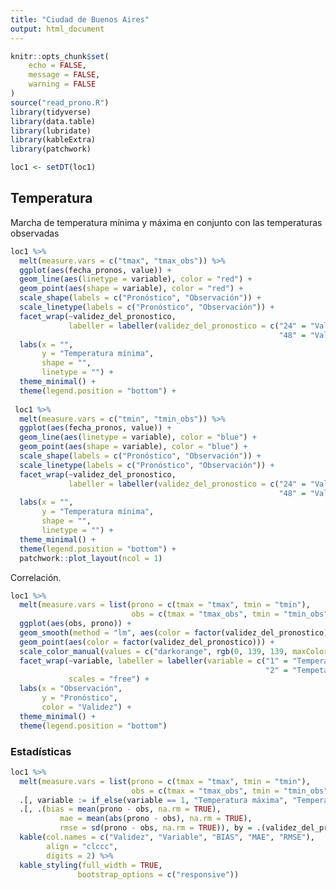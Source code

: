 ```yaml
---
title: "Ciudad de Buenos Aires"
output: html_document
---
```


```r
knitr::opts_chunk$set(
	echo = FALSE,
	message = FALSE,
	warning = FALSE
)
source("read_prono.R")
library(tidyverse)
library(data.table)
library(lubridate)
library(kableExtra)
library(patchwork)

loc1 <- setDT(loc1)
```

## Temperatura

Marcha de temperatura mínima y máxima en conjunto con las temperaturas observadas

```r
loc1 %>% 
  melt(measure.vars = c("tmax", "tmax_obs")) %>% 
  ggplot(aes(fecha_pronos, value)) +
  geom_line(aes(linetype = variable), color = "red") +
  geom_point(aes(shape = variable), color = "red") +
  scale_shape(labels = c("Pronóstico", "Observación")) +
  scale_linetype(labels = c("Pronóstico", "Observación")) +
  facet_wrap(~validez_del_pronostico, 
             labeller = labeller(validez_del_pronostico = c("24" = "Validez 24 hs", 
                                                            "48" = "Validez 48 hs"))) +
  labs(x = "",
       y = "Temperatura mínima",
       shape = "",
       linetype = "") +
  theme_minimal() +
  theme(legend.position = "bottom") +
  
 loc1 %>% 
  melt(measure.vars = c("tmin", "tmin_obs")) %>% 
  ggplot(aes(fecha_pronos, value)) +
  geom_line(aes(linetype = variable), color = "blue") +
  geom_point(aes(shape = variable), color = "blue") +
  scale_shape(labels = c("Pronóstico", "Observación")) +
  scale_linetype(labels = c("Pronóstico", "Observación")) +
  facet_wrap(~validez_del_pronostico, 
             labeller = labeller(validez_del_pronostico = c("24" = "Validez 24 hs", 
                                                            "48" = "Validez 48 hs"))) +
  labs(x = "",
       y = "Temperatura mínima",
       shape = "",
       linetype = "") +
  theme_minimal() +
  theme(legend.position = "bottom") +
  patchwork::plot_layout(ncol = 1) 
```

Correlación.

```r
loc1 %>%
  melt(measure.vars = list(prono = c(tmax = "tmax", tmin = "tmin"), 
                           obs = c(tmax = "tmax_obs", tmin = "tmin_obs"))) %>% 
  ggplot(aes(obs, prono)) +
  geom_smooth(method = "lm", aes(color = factor(validez_del_pronostico))) +
  geom_point(aes(color = factor(validez_del_pronostico))) +
  scale_color_manual(values = c("darkorange", rgb(0, 139, 139, maxColorValue = 255))) +
  facet_wrap(~variable, labeller = labeller(variable = c("1" = "Temperatura máxima",
                                                         "2" = "Tempetatura mínima")),
             scales = "free") +
  labs(x = "Observación", 
       y = "Pronóstico",
       color = "Validez") +
  theme_minimal() +
  theme(legend.position = "bottom")
```

### Estadísticas
```r
loc1 %>%
  melt(measure.vars = list(prono = c(tmax = "tmax", tmin = "tmin"), 
                           obs = c(tmax = "tmax_obs", tmin = "tmin_obs"))) %>% 
  .[, variable := if_else(variable == 1, "Temperatura máxima", "Temperatura mínima")] %>% 
  .[, .(bias = mean(prono - obs, na.rm = TRUE),
           mae = mean(abs(prono - obs), na.rm = TRUE),
           rmse = sd(prono - obs, na.rm = TRUE)), by = .(validez_del_pronostico, variable)] %>% 
  kable(col.names = c("Validez", "Variable", "BIAS", "MAE", "RMSE"),
        align = "clccc",
        digits = 2) %>% 
  kable_styling(full_width = TRUE,
               bootstrap_options = c("responsive")) 
```

